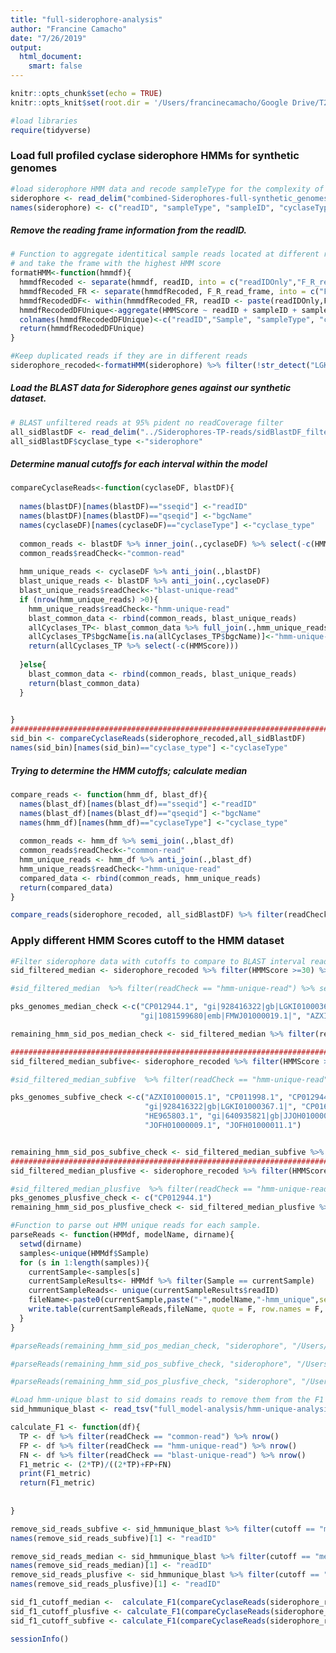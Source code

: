 ```yaml
---
title: "full-siderophore-analysis"
author: "Francine Camacho"
date: "7/26/2019"
output:
  html_document: 
    smart: false
---
```


```r
knitr::opts_chunk$set(echo = TRUE)
knitr::opts_knit$set(root.dir = '/Users/francinecamacho/Google Drive/T2PKS-paper/computational_analysis/synthetic_genomes/revision-synthetic-genomes/other-BGCs-poc/siderophores/HMM-analysis')
```


```r
#load libraries
require(tidyverse)
```

### Load full profiled cyclase siderophore HMMs for synthetic genomes
```r
#load siderophore HMM data and recode sampleType for the complexity of the synthetic sample (#of genomes in samples)
siderophore <- read_delim("combined-Siderophores-full-synthetic_genomes-results.txt",col_names = F, delim = "\t") 
names(siderophore) <- c("readID", "sampleType", "sampleID", "cyclaseType", "HMMScore")
```

##### Remove the reading frame information from the readID. 
```r
# Function to aggregate identitical sample reads located at different reading frames 
# and take the frame with the highest HMM score
formatHMM<-function(hmmdf){
  hmmdfRecoded <- separate(hmmdf, readID, into = c("readIDOnly","F_R_read_frame"), sep = "/", extra = "merge")
  hmmdfRecoded_FR <- separate(hmmdfRecoded, F_R_read_frame, into = c("F_R","frameNumb"), sep = "_", extra = "merge")
  hmmdfRecodedDF<- within(hmmdfRecoded_FR, readID <- paste(readIDOnly,F_R, sep='/'))
  hmmdfRecodedDFUnique<-aggregate(HMMScore ~ readID + sampleID + sampleType + cyclaseType , hmmdfRecodedDF, max)
  colnames(hmmdfRecodedDFUnique)<-c("readID","Sample", "sampleType", "cyclaseType","HMMScore")
  return(hmmdfRecodedDFUnique)
}

#Keep duplicated reads if they are in different reads
siderophore_recoded<-formatHMM(siderophore) %>% filter(!str_detect("LGKI01000307.1",readID))
```

##### Load the BLAST data for Siderophore genes against our synthetic dataset. 
```r
# BLAST unfiltered reads at 95% pident no readCoverage filter
all_sidBlastDF <- read_delim("../Siderophores-TP-reads/sidBlastDF_filter-results.txt", col_names = T, delim = "\t") %>% filter(!str_detect("LGKI01000307.1",sseqid))
all_sidBlastDF$cyclase_type <-"siderophore"

```

##### Determine manual cutoffs for each interval within the model
```r
compareCyclaseReads<-function(cyclaseDF, blastDF){
  
  names(blastDF)[names(blastDF)=="sseqid"] <-"readID"
  names(blastDF)[names(blastDF)=="qseqid"] <-"bgcName"
  names(cyclaseDF)[names(cyclaseDF)=="cyclaseType"] <-"cyclase_type"
  
  common_reads <- blastDF %>% inner_join(.,cyclaseDF) %>% select(-c(HMMScore))
  common_reads$readCheck<-"common-read"
  
  hmm_unique_reads <- cyclaseDF %>% anti_join(.,blastDF)
  blast_unique_reads <- blastDF %>% anti_join(.,cyclaseDF)
  blast_unique_reads$readCheck<-"blast-unique-read"
  if (nrow(hmm_unique_reads) >0){
    hmm_unique_reads$readCheck<-"hmm-unique-read"
    blast_common_data <- rbind(common_reads, blast_unique_reads)
    allCyclases_TP<- blast_common_data %>% full_join(.,hmm_unique_reads) 
    allCyclases_TP$bgcName[is.na(allCyclases_TP$bgcName)]<-"hmm-unique-read"
    return(allCyclases_TP %>% select(-c(HMMScore)))
    
  }else{
    blast_common_data <- rbind(common_reads, blast_unique_reads)
    return(blast_common_data)
  }

  
}
##############################################################################################
sid_bin <- compareCyclaseReads(siderophore_recoded,all_sidBlastDF)
names(sid_bin)[names(sid_bin)=="cyclase_type"] <-"cyclaseType"
```

##### Trying to determine the HMM cutoffs; calculate median 

```r

compare_reads <- function(hmm_df, blast_df){
  names(blast_df)[names(blast_df)=="sseqid"] <-"readID"
  names(blast_df)[names(blast_df)=="qseqid"] <-"bgcName"
  names(hmm_df)[names(hmm_df)=="cyclaseType"] <-"cyclase_type"
  
  common_reads <- hmm_df %>% semi_join(.,blast_df) 
  common_reads$readCheck<-"common-read"
  hmm_unique_reads <- hmm_df %>% anti_join(.,blast_df)
  hmm_unique_reads$readCheck<-"hmm-unique-read"
  compared_data <- rbind(common_reads, hmm_unique_reads)
  return(compared_data)
}

compare_reads(siderophore_recoded, all_sidBlastDF) %>% filter(readCheck == "common-read") %>% mutate(medianScore = round(median(HMMScore))) %>% distinct(readCheck, medianScore) %>% ungroup()

```

### Apply different HMM Scores cutoff to the HMM dataset
```r
#Filter siderophore data with cutoffs to compare to BLAST interval reads 
sid_filtered_median <- siderophore_recoded %>% filter(HMMScore >=30) %>% inner_join(.,sid_bin)

#sid_filtered_median  %>% filter(readCheck == "hmm-unique-read") %>% separate(readID, c("scaffold_id", "rest_id"), sep = "-", remove = F) %>% distinct(scaffold_id)

pks_genomes_median_check <-c("CP012944.1", "gi|928416322|gb|LGKI01000367.1|", "CP014065.1", "gi|529222834|ref|NC_021985.1|",
                             "gi|1081599680|emb|FMWJ01000019.1|", "AZXI01000015.1", "JOFH01000011.1")

remaining_hmm_sid_pos_median_check <- sid_filtered_median %>% filter(readCheck == "hmm-unique-read") %>% separate(readID, c("scaffold_id", "rest_id"), sep = "-", remove = F) %>% filter(scaffold_id %in% pks_genomes_median_check)

####################################################################################
sid_filtered_median_subfive<- siderophore_recoded %>% filter(HMMScore >=25) %>% inner_join(.,sid_bin)

#sid_filtered_median_subfive  %>% filter(readCheck == "hmm-unique-read") %>% separate(readID, c("scaffold_id", "rest_id"), sep = "-", remove = F) %>% distinct(scaffold_id)

pks_genomes_subfive_check <-c("AZXI01000015.1", "CP011998.1", "CP012944.1", "CP014065.1", "gi|1081599680|emb|FMWJ01000019.1|",
                              "gi|928416322|gb|LGKI01000367.1|", "CP016022.1", "gi|529222834|ref|NC_021985.1|", 
                              "HE965803.1", "gi|640935821|gb|JJOH01000007.1|", "DQ381420.1", "JOFH01000020.1",
                              "JOFH01000009.1", "JOFH01000011.1")


remaining_hmm_sid_pos_subfive_check <- sid_filtered_median_subfive %>% filter(readCheck == "hmm-unique-read") %>% separate(readID, c("scaffold_id", "rest_id"), sep = "-", remove = F) %>% filter(scaffold_id %in% pks_genomes_subfive_check)
####################################################################################                                 
sid_filtered_median_plusfive <- siderophore_recoded %>% filter(HMMScore>=35) %>% inner_join(.,sid_bin)

#sid_filtered_median_plusfive  %>% filter(readCheck == "hmm-unique-read") %>% separate(readID, c("scaffold_id", "rest_id"), sep = "-", remove = F) %>% distinct(scaffold_id)
pks_genomes_plusfive_check <- c("CP012944.1")
remaining_hmm_sid_pos_plusfive_check <- sid_filtered_median_plusfive %>% filter(readCheck == "hmm-unique-read") %>% separate(readID, c("scaffold_id", "rest_id"), sep = "-", remove = F) %>% filter(scaffold_id %in% pks_genomes_plusfive_check)

```


```r
#Function to parse out HMM unique reads for each sample. 
parseReads <- function(HMMdf, modelName, dirname){
  setwd(dirname)
  samples<-unique(HMMdf$Sample)
  for (s in 1:length(samples)){
    currentSample<-samples[s]
    currentSampleResults<- HMMdf %>% filter(Sample == currentSample)
    currentSampleReads<- unique(currentSampleResults$readID)
    fileName<-paste0(currentSample,paste("-",modelName,"-hmm_unique",sep =""), ".txt", sep ="")
    write.table(currentSampleReads,fileName, quote = F, row.names = F, col.names = F )
  }
}

#parseReads(remaining_hmm_sid_pos_median_check, "siderophore", "/Users/francinecamacho/Google Drive/T2PKS-paper/computational_analysis/synthetic_genomes/revision-synthetic-genomes/other-BGCs-poc/siderophores/HMM-analysis/full_model-analysis/hmm-unique-analysis/median_score/")

#parseReads(remaining_hmm_sid_pos_subfive_check, "siderophore", "/Users/francinecamacho/Google Drive/T2PKS-paper/computational_analysis/synthetic_genomes/revision-synthetic-genomes/other-BGCs-poc/siderophores/HMM-analysis/full_model-analysis/hmm-unique-analysis/minus_five_score")

#parseReads(remaining_hmm_sid_pos_plusfive_check, "siderophore", "/Users/francinecamacho/Google Drive/T2PKS-paper/computational_analysis/synthetic_genomes/revision-synthetic-genomes/other-BGCs-poc/siderophores/HMM-analysis/full_model-analysis/hmm-unique-analysis/plus_five_score/")

```

```r
#Load hmm-unique blast to sid domains reads to remove them from the F1 analysis 
sid_hmmunique_blast <- read_tsv("full_model-analysis/hmm-unique-analysis/sid_hmm-unique_blast-results.txt", col_names = T)

calculate_F1 <- function(df){
  TP <- df %>% filter(readCheck == "common-read") %>% nrow()
  FP <- df %>% filter(readCheck == "hmm-unique-read") %>% nrow()
  FN <- df %>% filter(readCheck == "blast-unique-read") %>% nrow()
  F1_metric <- (2*TP)/((2*TP)+FP+FN)
  print(F1_metric)
  return(F1_metric)
  
  
}

remove_sid_reads_subfive <- sid_hmmunique_blast %>% filter(cutoff == "minus_five_score") %>% select(qseqid, Sample) %>% distinct()
names(remove_sid_reads_subfive)[1] <- "readID"

remove_sid_reads_median <- sid_hmmunique_blast %>% filter(cutoff == "median_score") %>% select(qseqid, Sample) %>% distinct()
names(remove_sid_reads_median)[1] <- "readID"
remove_sid_reads_plusfive <- sid_hmmunique_blast %>% filter(cutoff == "plus_five_score") %>% select(qseqid, Sample) %>% distinct()
names(remove_sid_reads_plusfive)[1] <- "readID"

sid_f1_cutoff_median <-  calculate_F1(compareCyclaseReads(siderophore_recoded %>% anti_join(., remove_sid_reads_median) %>% filter(HMMScore >=30),all_sidBlastDF)) #0.1109256
sid_f1_cutoff_plusfive <- calculate_F1(compareCyclaseReads(siderophore_recoded %>% anti_join(., remove_sid_reads_plusfive) %>% filter(HMMScore >=35),all_sidBlastDF)) #0.03321645
sid_f1_cutoff_subfive <- calculate_F1(compareCyclaseReads(siderophore_recoded %>% anti_join(., remove_sid_reads_subfive) %>% filter(HMMScore >=25),all_sidBlastDF)) #0.2151334
```

```r
sessionInfo()
```


